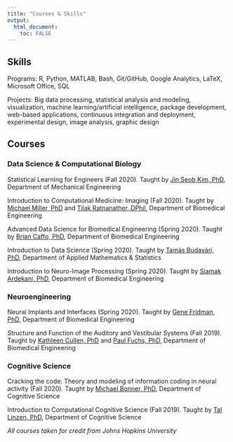 ```yaml
---
title: "Courses & Skills"
output: 
  html_document:
    toc: FALSE
---
```


## **Skills**

Programs: R, Python, MATLAB, Bash, Git/GitHub, Google Analytics, LaTeX, Microsoft Office, SQL

Projects: Big data processing, statistical analysis and modeling, visualization, machine learning/artificial intelligence, package development, web-based applications, continuous integration and deployment, experimental design, image analysis, graphic design

## **Courses**

### Data Science & Computational Biology

Statistical Learning for Engineers (Fall 2020). Taught by [Jin Seob Kim, PhD](https://engineering.jhu.edu/faculty/jin-seob-kim/), Department of Mechanical Engineering

Introduction to Computational Medicine: Imaging (Fall 2020). Taught by [Michael Miller, PhD](https://www.bme.jhu.edu/people/faculty/michael-i-miller/) and [Tilak Ratnanather, DPhil](https://www.bme.jhu.edu/people/faculty/tilak-ratnanather/), Department of Biomedical Engineering

Advanced Data Science for Biomedical Engineering (Spring 2020). Taught by [Brian Caffo, PhD](https://www.jhsph.edu/faculty/directory/profile/1010/brian-s-caffo), Department of Biomedical Engineering

Introduction to Data Science (Spring 2020). Taught by [Tamás Budavári, PhD](https://engineering.jhu.edu/ams/faculty/tamas-budavari/), Department of Applied Mathematics & Statistics

Introduction to Neuro-Image Processing (Spring 2020). Taught by [Siamak Ardekani, PhD](https://www.bme.jhu.edu/people/faculty/siamak-ardekani/), Department of Biomedical Engineering

### Neuroengineering

Neural Implants and Interfaces (Spring 2020). Taught by [Gene Fridman, PhD](https://www.hopkinsmedicine.org/profiles/details/gene-fridman), Department of Biomedical Engineering

Structure and Function of the Auditory and Vestibular Systems (Fall 2019). Taught by [Kathleen Cullen, PhD](https://www.bme.jhu.edu/people/faculty/kathleen-cullen/) and [Paul Fuchs, PhD](https://www.hopkinsmedicine.org/profiles/details/paul-fuchs), Department of Biomedical Engineering

### Cognitive Science

Cracking the code: Theory and modeling of information coding in neural activity (Fall 2020). Taught by [Michael Bonner, PhD](https://cogsci.jhu.edu/directory/michael-bonner/), Department of Cognitive Science

Introduction to Computational Cognitive Science (Fall 2019). Taught by [Tal Linzen, PhD](https://cogsci.jhu.edu/directory/tal-linzen/), Department of Cognitive Science


*All courses taken for credit from Johns Hopkins University*
